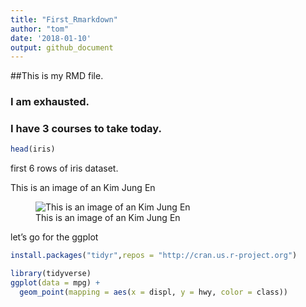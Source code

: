 ```yaml
---
title: "First_Rmarkdown"
author: "tom"
date: '2018-01-10'
output: github_document
---
```


##This is my RMD file.

### I am exhausted.

### I have 3 courses to take today.


```r
head(iris)
```
 
 first 6 rows of iris dataset.
 
  This is an image of an Kim Jung En

![This is an image of an Kim Jung En](http://www.motorgraph.com/news/photo/201512/8167_35944_443.jpg)

 let's go for the ggplot
 
```r
install.packages("tidyr",repos = "http://cran.us.r-project.org")

```
 
```r
library(tidyverse)
ggplot(data = mpg) + 
  geom_point(mapping = aes(x = displ, y = hwy, color = class))
```
 
 